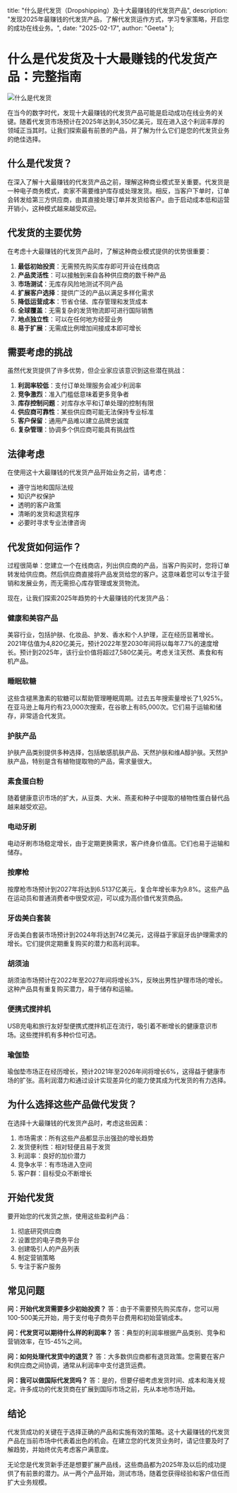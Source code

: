   title: "什么是代发货（Dropshipping）及十大最赚钱的代发货产品",
  description: "发现2025年最赚钱的代发货产品，了解代发货运作方式，学习专家策略，开启您的成功在线业务。",
  date: "2025-02-17",
  author: "Geeta"
};

# 什么是代发货及十大最赚钱的代发货产品：完整指南

![什么是代发货](/images/blog/what-is-dropshipping.jpeg)

在当今的数字时代，发现十大最赚钱的代发货产品可能是启动成功在线业务的关键。随着代发货市场预计在2025年达到4,350亿美元，现在进入这个利润丰厚的领域正当其时。让我们探索最有前景的产品，并了解为什么它们是您的代发货业务的绝佳选择。

## 什么是代发货？

在深入了解十大最赚钱的代发货产品之前，理解这种商业模式至关重要。代发货是一种电子商务模式，卖家不需要维护库存或处理发货。相反，当客户下单时，订单会转发给第三方供应商，由其直接处理订单并发货给客户。由于启动成本低和运营开销小，这种模式越来越受欢迎。

## 代发货的主要优势

在考虑十大最赚钱的代发货产品时，了解这种商业模式提供的优势很重要：

1. **最低初始投资**：无需预先购买库存即可开设在线商店
2. **产品灵活性**：可以接触到来自各种供应商的数千种产品
3. **市场测试**：无库存风险地测试不同产品
4. **扩展客户选择**：提供广泛的产品以满足多样化需求
5. **降低运营成本**：节省仓储、库存管理和发货成本
6. **全球覆盖**：无需复杂的发货物流即可进行国际销售
7. **地点独立性**：可以在任何地方经营业务
8. **易于扩展**：无需成比例增加间接成本即可增长

## 需要考虑的挑战

虽然代发货提供了许多优势，但企业家应该意识到这些潜在挑战：

1. **利润率较低**：支付订单处理服务会减少利润率
2. **竞争激烈**：准入门槛低意味着更多竞争者
3. **库存控制问题**：对库存水平和订单处理的控制有限
4. **供应商可靠性**：某些供应商可能无法保持专业标准
5. **客户保留**：通用产品难以建立品牌忠诚度
6. **复杂管理**：协调多个供应商可能具有挑战性

## 法律考虑

在使用这十大最赚钱的代发货产品开始业务之前，请考虑：
- 遵守当地和国际法规
- 知识产权保护
- 透明的客户政策
- 清晰的发货和退货程序
- 必要时寻求专业法律咨询

## 代发货如何运作？

过程很简单：您建立一个在线商店，列出供应商的产品，当客户购买时，您将订单转发给供应商。然后供应商直接将产品发货给您的客户。这意味着您可以专注于营销和发展业务，而无需担心库存管理或发货物流。

现在，让我们探索2025年趋势的十大最赚钱的代发货产品：

### 健康和美容产品
美容行业，包括护肤、化妆品、护发、香水和个人护理，正在经历显著增长。2021年估值为4,820亿美元，预计2022年至2030年间将以每年7.7%的速度增长。预计到2025年，该行业价值将超过7,580亿美元。考虑关注天然、素食和有机产品。

### 睡眠软糖
这些含褪黑激素的软糖可以帮助管理睡眠周期。过去五年搜索量增长了1,925%。在亚马逊上每月约有23,000次搜索，在谷歌上有85,000次。它们易于运输和储存，非常适合代发货。

### 护肤产品
护肤产品类别提供多种选择，包括敏感肌肤产品、天然护肤和维A醇护肤。天然护肤产品，特别是含有植物提取物的产品，需求量很大。

### 素食蛋白粉
随着健康意识市场的扩大，从豆类、大米、燕麦和种子中提取的植物性蛋白替代品越来越受欢迎。

### 电动牙刷
电动牙刷市场稳定增长，由于定期更换需求，客户终身价值高。它们也易于运输和储存。

### 按摩枪
按摩枪市场预计到2027年将达到6.5137亿美元，复合年增长率为9.8%。这些产品在运动员和普通消费者中很受欢迎，可以成为高价值代发货商品。

### 牙齿美白套装
牙齿美白套装市场预计到2024年将达到74亿美元，这得益于家庭牙齿护理需求的增长。它们提供定期重复购买的潜力和高利润率。

### 胡须油
胡须油市场预计在2022年至2027年间将增长3%，反映出男性护理市场的增长。这种产品具有重复购买潜力，易于储存和运输。

### 便携式搅拌机
USB充电和旅行友好型便携式搅拌机正在流行，吸引着不断增长的健康意识市场。这些搅拌机有多种价位可选。

### 瑜伽垫
瑜伽垫市场正在经历增长，预计2021年至2026年间将增长6%，这得益于健康市场的扩张。高利润潜力和通过设计实现差异化的能力使其成为代发货的有力选择。

## 为什么选择这些产品做代发货？

在选择十大最赚钱的代发货产品时，考虑这些因素：

1. 市场需求：所有这些产品都显示出强劲的增长趋势
2. 发货便利性：相对轻便且易于发货
3. 利润率：良好的加价潜力
4. 竞争水平：有市场进入空间
5. 客户群：目标受众不断增长

## 开始代发货

要开始您的代发货之旅，使用这些盈利产品：

1. 彻底研究供应商
2. 设置您的电子商务平台
3. 创建吸引人的产品列表
4. 制定营销策略
5. 专注于客户服务

## 常见问题

**问：开始代发货需要多少初始投资？**
答：由于不需要预先购买库存，您可以用100-500美元开始，用于支付电子商务平台费用和初始营销成本。

**问：代发货可以期待什么样的利润率？**
答：典型的利润率根据产品类别、竞争和营销效率，在15-45%之间。

**问：如何处理代发货中的退货？**
答：大多数供应商都有退货政策。您需要在客户和供应商之间协调，通常从利润率中支付退货运费。

**问：我可以做国际代发货吗？**
答：是的，但要仔细考虑发货时间、成本和海关规定。许多成功的代发货商在扩展到国际市场之前，先从本地市场开始。

## 结论

代发货成功的关键在于选择正确的产品和实施有效的策略。这十大最赚钱的代发货产品在当前市场中代表着出色的机会。在建立您的代发货业务时，请记住要及时了解趋势，并始终优先考虑客户满意度。

无论您是代发货新手还是想要扩展产品线，这些商品都为2025年及以后的成功提供了有前景的潜力。从一两个产品开始，测试市场，随着您获得经验和客户信任而扩大业务规模。